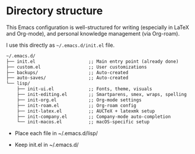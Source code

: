 # Directory structure

This Emacs configuration is well-structured for writing (especially in LaTeX and Org-mode), and personal knowledge management (via Org-roam).

I use this directly as `~/.emacs.d/init.el` file.

```default
~/.emacs.d/
├── init.el                    ;; Main entry point (already done)
├── custom.el                  ;; User customizations
├── backups/                   ;; Auto-created
├── auto-saves/                ;; Auto-created
└── lisp/
    ├── init-ui.el             ;; Fonts, theme, visuals
    ├── init-editing.el        ;; Smartparens, smex, wraps, spelling
    ├── init-org.el            ;; Org-mode settings
    ├── init-roam.el           ;; Org-roam config
    ├── init-latex.el          ;; AUCTeX + latexmk setup
    ├── init-company.el        ;; Company-mode auto-completion
    └── init-macos.el          ;; macOS-specific setup
```

- Place each file in ~/.emacs.d/lisp/

- Keep init.el in ~/.emacs.d/


